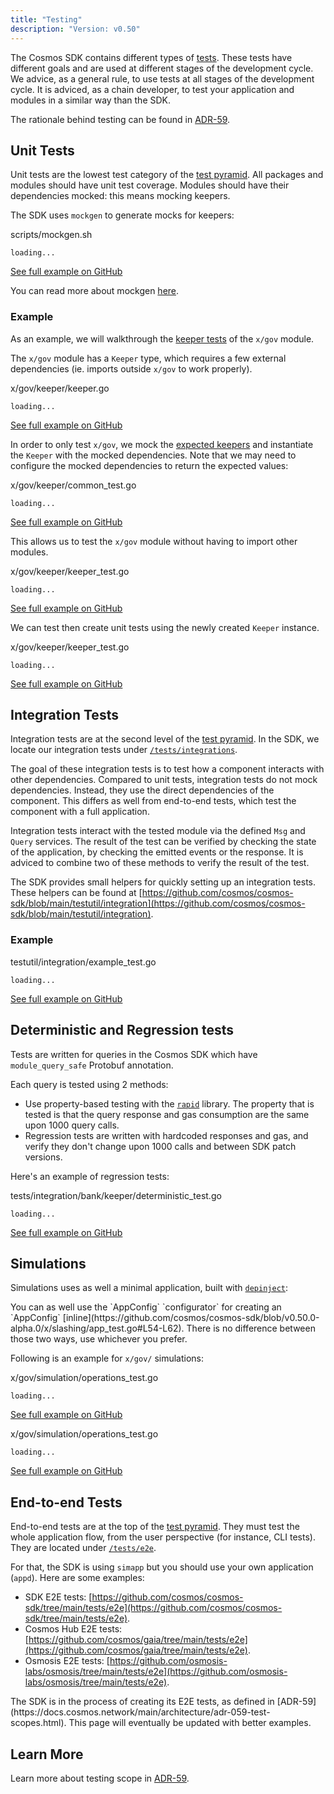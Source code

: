 ```yaml
---
title: "Testing"
description: "Version: v0.50"
---
```


The Cosmos SDK contains different types of [tests](https://martinfowler.com/articles/practical-test-pyramid.html). These tests have different goals and are used at different stages of the development cycle. We advice, as a general rule, to use tests at all stages of the development cycle. It is adviced, as a chain developer, to test your application and modules in a similar way than the SDK.

The rationale behind testing can be found in [ADR-59](https://docs.cosmos.network/main/architecture/adr-059-test-scopes.html).

## Unit Tests[​](#unit-tests "Direct link to Unit Tests")

Unit tests are the lowest test category of the [test pyramid](https://martinfowler.com/articles/practical-test-pyramid.html). All packages and modules should have unit test coverage. Modules should have their dependencies mocked: this means mocking keepers.

The SDK uses `mockgen` to generate mocks for keepers:

scripts/mockgen.sh

```
loading...
```

[See full example on GitHub](https://github.com/cosmos/cosmos-sdk/blob/v0.50.0-alpha.0/scripts/mockgen.sh#L3-L6)

You can read more about mockgen [here](https://github.com/golang/mock).

### Example[​](#example "Direct link to Example")

As an example, we will walkthrough the [keeper tests](https://github.com/cosmos/cosmos-sdk/blob/v0.50.0-alpha.0/x/gov/keeper/keeper_test.go) of the `x/gov` module.

The `x/gov` module has a `Keeper` type, which requires a few external dependencies (ie. imports outside `x/gov` to work properly).

x/gov/keeper/keeper.go

```
loading...
```

[See full example on GitHub](https://github.com/cosmos/cosmos-sdk/blob/v0.50.0-alpha.0/x/gov/keeper/keeper.go#L22-L24)

In order to only test `x/gov`, we mock the [expected keepers](https://docs.cosmos.network/v0.46/building-modules/keeper.html#type-definition) and instantiate the `Keeper` with the mocked dependencies. Note that we may need to configure the mocked dependencies to return the expected values:

x/gov/keeper/common\_test.go

```
loading...
```

[See full example on GitHub](https://github.com/cosmos/cosmos-sdk/blob/v0.50.0-alpha.0/x/gov/keeper/common_test.go#L67-L81)

This allows us to test the `x/gov` module without having to import other modules.

x/gov/keeper/keeper\_test.go

```
loading...
```

[See full example on GitHub](https://github.com/cosmos/cosmos-sdk/blob/v0.50.0-alpha.0/x/gov/keeper/keeper_test.go#L3-L42)

We can test then create unit tests using the newly created `Keeper` instance.

x/gov/keeper/keeper\_test.go

```
loading...
```

[See full example on GitHub](https://github.com/cosmos/cosmos-sdk/blob/v0.50.0-alpha.0/x/gov/keeper/keeper_test.go#L83-L107)

## Integration Tests[​](#integration-tests "Direct link to Integration Tests")

Integration tests are at the second level of the [test pyramid](https://martinfowler.com/articles/practical-test-pyramid.html). In the SDK, we locate our integration tests under [`/tests/integrations`](https://github.com/cosmos/cosmos-sdk/tree/main/tests/integration).

The goal of these integration tests is to test how a component interacts with other dependencies. Compared to unit tests, integration tests do not mock dependencies. Instead, they use the direct dependencies of the component. This differs as well from end-to-end tests, which test the component with a full application.

Integration tests interact with the tested module via the defined `Msg` and `Query` services. The result of the test can be verified by checking the state of the application, by checking the emitted events or the response. It is adviced to combine two of these methods to verify the result of the test.

The SDK provides small helpers for quickly setting up an integration tests. These helpers can be found at [https://github.com/cosmos/cosmos-sdk/blob/main/testutil/integration](https://github.com/cosmos/cosmos-sdk/blob/main/testutil/integration).

### Example[​](#example-1 "Direct link to Example")

testutil/integration/example\_test.go

```
loading...
```

[See full example on GitHub](https://github.com/cosmos/cosmos-sdk/blob/a2f73a7dd37bea0ab303792c55fa1e4e1db3b898/testutil/integration/example_test.go#L30-L116)

## Deterministic and Regression tests[​](#deterministic-and-regression-tests "Direct link to Deterministic and Regression tests")

Tests are written for queries in the Cosmos SDK which have `module_query_safe` Protobuf annotation.

Each query is tested using 2 methods:

* Use property-based testing with the [`rapid`](https://pkg.go.dev/pgregory.net/rapid@v0.5.3) library. The property that is tested is that the query response and gas consumption are the same upon 1000 query calls.
* Regression tests are written with hardcoded responses and gas, and verify they don't change upon 1000 calls and between SDK patch versions.

Here's an example of regression tests:

tests/integration/bank/keeper/deterministic\_test.go

```
loading...
```

[See full example on GitHub](https://github.com/cosmos/cosmos-sdk/blob/v0.50.0-alpha.0/tests/integration/bank/keeper/deterministic_test.go#L134-L151)

## Simulations[​](#simulations "Direct link to Simulations")

Simulations uses as well a minimal application, built with [`depinject`](/v0.50/build/packages/depinject):

<Note>
  You can as well use the `AppConfig` `configurator` for creating an `AppConfig` [inline](https://github.com/cosmos/cosmos-sdk/blob/v0.50.0-alpha.0/x/slashing/app_test.go#L54-L62). There is no difference between those two ways, use whichever you prefer.
</Note>

Following is an example for `x/gov/` simulations:

x/gov/simulation/operations\_test.go

```
loading...
```

[See full example on GitHub](https://github.com/cosmos/cosmos-sdk/blob/v0.50.0-alpha.0/x/gov/simulation/operations_test.go#L406-L430)

x/gov/simulation/operations\_test.go

```
loading...
```

[See full example on GitHub](https://github.com/cosmos/cosmos-sdk/blob/v0.50.0-alpha.0/x/gov/simulation/operations_test.go#L90-L132)

## End-to-end Tests[​](#end-to-end-tests "Direct link to End-to-end Tests")

End-to-end tests are at the top of the [test pyramid](https://martinfowler.com/articles/practical-test-pyramid.html). They must test the whole application flow, from the user perspective (for instance, CLI tests). They are located under [`/tests/e2e`](https://github.com/cosmos/cosmos-sdk/tree/main/tests/e2e).

For that, the SDK is using `simapp` but you should use your own application (`appd`). Here are some examples:

* SDK E2E tests: [https://github.com/cosmos/cosmos-sdk/tree/main/tests/e2e](https://github.com/cosmos/cosmos-sdk/tree/main/tests/e2e).
* Cosmos Hub E2E tests: [https://github.com/cosmos/gaia/tree/main/tests/e2e](https://github.com/cosmos/gaia/tree/main/tests/e2e).
* Osmosis E2E tests: [https://github.com/osmosis-labs/osmosis/tree/main/tests/e2e](https://github.com/osmosis-labs/osmosis/tree/main/tests/e2e).

<Note>
  The SDK is in the process of creating its E2E tests, as defined in [ADR-59](https://docs.cosmos.network/main/architecture/adr-059-test-scopes.html). This page will eventually be updated with better examples.
</Note>

## Learn More[​](#learn-more "Direct link to Learn More")

Learn more about testing scope in [ADR-59](https://docs.cosmos.network/main/architecture/adr-059-test-scopes.html).
